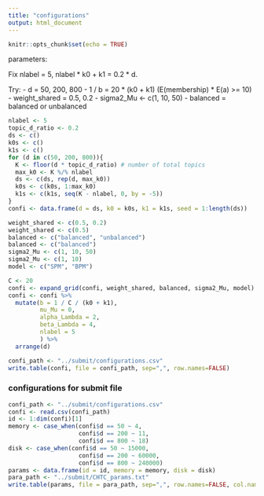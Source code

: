 ```yaml
---
title: "configurations"
output: html_document
---
```


```r
knitr::opts_chunk$set(echo = TRUE)
```

parameters:

Fix nlabel = 5, nlabel * k0 + k1 = 0.2 * d.  

Try:
 - d = 50, 200, 800 
 - 1 / b = 20 * (k0 + k1) (E(membership) * E(a) >= 10)
 - weight_shared = 0.5, 0.2 
 - sigma2_Mu <- c(1, 10, 50)
 - balanced = balanced or unbalanced


```r
nlabel <- 5
topic_d_ratio <- 0.2
ds <- c()
k0s <- c()
k1s <- c()
for (d in c(50, 200, 800)){
  K <- floor(d * topic_d_ratio) # number of total topics
  max_k0 <- K %/% nlabel
  ds <- c(ds, rep(d, max_k0))
  k0s <- c(k0s, 1:max_k0)
  k1s <- c(k1s, seq(K - nlabel, 0, by = -5))
}
confi <- data.frame(d = ds, k0 = k0s, k1 = k1s, seed = 1:length(ds))

weight_shared <- c(0.5, 0.2)
weight_shared <- c(0.5)
balanced <- c("balanced", "unbalanced")
balanced <- c("balanced")
sigma2_Mu <- c(1, 10, 50)
sigma2_Mu <- c(1, 10)
model <- c("SPM", "BPM")

C <- 20
confi <- expand_grid(confi, weight_shared, balanced, sigma2_Mu, model)
confi <- confi %>%
  mutate(b = 1 / C / (k0 + k1),
         mu_Mu = 0,
         alpha_Lambda = 2,
         beta_Lambda = 4,
         nlabel = 5
         ) %>%
  arrange(d)
```

```r
confi_path <- "../submit/configurations.csv"
write.table(confi, file = confi_path, sep=",", row.names=FALSE)
```

### configurations for submit file
```r
confi_path <- "../submit/configurations.csv"
confi <- read.csv(confi_path)
id <- 1:dim(confi)[1]
memory <- case_when(confi$d == 50 ~ 4,
                    confi$d == 200 ~ 11,
                    confi$d == 800 ~ 18)
disk <- case_when(confi$d == 50 ~ 15000,
                    confi$d == 200 ~ 60000,
                    confi$d == 800 ~ 240000)
params <- data.frame(id = id, memory = memory, disk = disk)
para_path <- "../submit/CHTC_params.txt"
write.table(params, file = para_path, sep=",", row.names=FALSE, col.names = FALSE, quote = FALSE)
```

